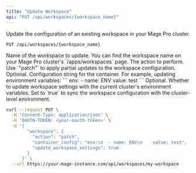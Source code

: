 ```yaml
---
title: "Update Workspace"
api: "PUT /api/workspaces/{workspace_name}"
---
```


Update the configuration of an existing workspace in your Mage Pro cluster.

`PUT /api/workspaces/{workspace_name}`

<ParamField path="workspace_name" type="string" required>
  Name of the workspace to update. You can find the workspace name on your Mage Pro cluster's `/apps/workspaces` page.
</ParamField>

<ParamField body="workspace.action" type="string" required>
  The action to perform. Use `"patch"` to apply partial updates to the workspace configuration.
</ParamField>

<ParamField body="workspace.container_config" type="string">
  Optional. Configuration string for the container.  
  For example, updating environment variables:  
  ```
  env:
    - name: ENV
      value: test
  ```
</ParamField>

<ParamField body="workspace.update_workspace_settings" type="boolean">
  Optional. Whether to update workspace settings with the current cluster's environment variables.  
  Set to `true` to sync the workspace configuration with the cluster-level environment.
</ParamField>

<RequestExample>

```bash Request
curl --request PUT \
  -H 'Content-Type: application/json' \
  -H 'OAUTH-TOKEN: <your-oauth-token>' \
  -d '{
        "workspace": {
          "action": "patch",
          "container_config": "env:\n  - name: ENV\n    value: test",
          "update_workspace_settings": true
        }
      }' \
  --url https://your-mage-instance.com/api/workspaces/my-workspace
```
</RequestExample>
